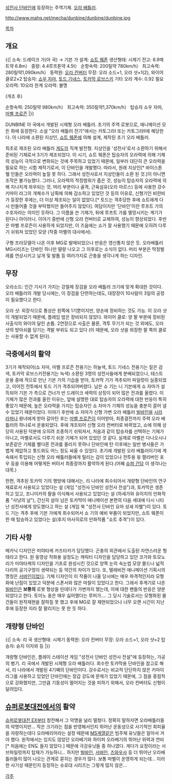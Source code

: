 [[성전사 단바인]]에 등장하는 주역기체. [[오라 배틀러]].

http://www.mahq.net/mecha/dunbine/dunbine/dunbine.jpg

[[목차]]
== 개요 ==
{{|
소속: 드레이크 가(아 국) → 기븐 가 
설계: [[쇼트 웨폰 ]]
생산형태: 시제기 
전고: 6.9메트약 6.8m） 
중량: 4.4루프톤약 4.5t） 
순항속력: 200릴약 780km/h） 
최고속력: 280릴약1,090km/h） 
동력원: [[오라 컨버터 ]]
무장: 오라 소드×1, 오라 샷×1(2), 와이어 클로2×2 
탑승자: [[쇼우 자마]], [[토드 기네스]], [[토카막 로브스키]]
기타 오라 계수: 0.92
필요 오라력: 10오라
한계 오라력: 불명 

(개조 후)
 
순항속력: 250릴약 980km/h） 
최고속력: 350릴약1,370km/h） 
탑승자 쇼우 자마, [[마벨 프로즌 ]]
|}}


DUNBINE
아 국에서 개발된 시제형 오라 배틀러.
초기의 주역 로봇으로, 애니메이션 모든 화에 등장한다.
소설 "오라 배틀러 전기"에서는 카토그라I 또는 카토그라II에 해당한다.
아 나라에 소환된 지상인, [[쇼트 웨폰]]에 의해 설계, 제작된 초기 오라 배틀러.

최초로 제조된 오라 배틀러 [[게도]]의 직계 발전형. 지상인을 '성전사'로서 소환하기 위해서 준비된 기체로서 3기가 제조되었다.
이 시기, 쇼트 웨폰은 탑승자의 오라력에 의해 기체의 성능이 극적으로 변화되는 것에 주목하고 있었기 때문에, 일부러 대단히 큰 오라력을 필요로 하는 시험 제작기로서, 이 단바인을 개발했다.
따라서, 원래 지상인[* 바이스톤 웰 인들은 오라력이 높질 못 하다. 그래서 성전사로서 지상인들이 소환 된 것.]이 아니면 조작은 불가능했다. 그러나, 오라력의 적정범위가 좁은 것, 성능이 탑승자의 오라력에 의해 지나치게 좌우되는 것, 머리 부분이나 골격, 근육섬유(오라 마르스) 등에 사용한 강수 키마이 라그의 개체수가 남획에 의해 감소하고 있었던 것 등의 이유로, 신형기인 비란비가 등장한 후에는, 더 이상 제조되는 일이 없었다.[* 토드는 격추당한 후에 쇼트에게 다시 만들어줄 것을 부탁했지만 들어주지 않았다].
여담이지만 '단바인'이란 루프트 가의 수호자라는 의미인 듯하다. 그 이름을 쓴 기체가, 뒤에 루프트 가를 멸망시키는 계기가 된다니 아이러니.
이야기 중반에 신형 오라 컨버터로 교체하여, 성능이 향상되었다. 후반은 마벨 프로즌이 사용하게 되었지만, 이 즈음에는 쇼가 잘 사용했기 때문에 오히려 다루기 쉬워져 있었던 모양 (작중 마벨의 대사에서).

구형 프라모델이 나온 이후 MG로 발매되었으나 반응은 영신통치 않은 듯. 오라배틀러 MG시리즈는 단바인 하나만 딸랑 나오고 그 이후로는 소식이 없다.
머리 부분은 딱정벌레를 연상시키고 날개 및 발톱 등 여러가지로 곤충을 생각나게 하는 디자인.

== 무장 ==
오라소드: 인간 기사가 가지는 강철제 장검을 오라 배틀러 크기에 맞게 확대한 것이다. 오라 배틀러의 개발 당시에는, 이 장검을 단련하는데도, 대장장이 10사람이 3일의 공정이 필요했다고 한다.

오라 샷: 외장식으로 통상은 왼쪽에 1기뿐이지만, 양손에 장비하는 것도 가능. 이 오라 샷이 개발되었기 때문에, 플레임 밤은 장비되지 않았다.
와이어 클로: 양 팔 부분에 장비된 사출식의 와이어 달린 손톱. 2연장으로 사출은 물론, 격투 무기가 되는 것 외에도, 오라 샷의 방아쇠를 당기는 격발 부위도 되고 있다 (이 때문에, 오라 샷을 외장한 팔 쪽의 클로는 사용할 수 없게 된다).

== 극중에서의 활약 ==

3기가 제작되어(쇼 자마, 마벨 프로즌 전용기는 하늘색, 토드 기네스 전용기는 짙은 감색, 토카막 로브스키전용기는 녹색) 소환된 3명의 성전사들에게 분배되었으나, 테스트 운용 중에 적으로 만난 기븐 가의 기습을 받아, 토카막 기가 격추되어 파일럿이 실종되었고, 이어진 전투에서 토드 기가 격추되어버렸다.
남은 쇼 기는 니 기븐에게 쇼 자마가 설득되어 기븐 가 측으로 건너가 반 드레이크 세력의 상징이 되어 많은 전과를 올렸다.
이 기체가 많은 전과를 올린 이유는, 앞에 설명한 대로 탑승자의 오라력에 대한 반응이 특히 좋았기 때문에, 높은 오라력을 가지는 탑승자인 쇼 자마가 기체의 성능을 충분히 끌어 낼 수 있었기 때문이었다.
이야기 후반에 쇼 자마가 신형 가변 오라 배틀러 [[빌바인]]을 [[시라 라파나]] 왕녀에게 받아 갈아탄 후는 [[마벨 프로즌]]이 이어받아, 최종결전까지 주력 오라 배틀러의 하나로서 운용되었다.
후에 개조되어 신형 오라 컨버터로 바뀌었고, 쇼에 의해 상당히 사용된 덕분에 오히려 조종하기 쉬워져서, 처음과 같이 탑승자를 선택하는 기체가 아니고, 마벨로서도 다루기 쉬운 기체가 되어 있었던 것 같다. 실제로 마벨은 다나오시나 보존같은 기체를 별다른 전과를 올리지 못하나 단바인에 탄 이후에는 일반 병사들은 가볍게 제압하고 톳드와도 어느 정도 싸울 수 있었다.
초기에 개발된 오라 배틀러이기에 계속돼서 투입되는 신형 오라 배틀러들에게 밀리는 감이 있었으나 전투용 윙 캘리버인 포우 등을 이용해 어떻게든 버텨서 최종장까지 활약하게 된다.(어째 [[슈퍼 건담]] 이 생각나는 대목.)

한편, 격추된 토카막 기의 행방에 대해서는, 리 나라에 회수되어서 개량형 단바인의 연구 재료로서 사용되고 있었다는 설 (게임 "성전사 단바인 성전사 전설")과, 토카막은 생존하고 있고, 조니미카의 팔을 이식해서 사용되고 있었다는 설 (하세가와 유이치의 만화작품 "사냥의 날"), 간신히 살아 남은 토카막이 애니메이션 본편의 다음 세대에 다시 나타난 성전사에게 양도했다고 하는 설 (게임 북 "성전사 단바인 요마 성새 자웰")이 있다. 토드 기는 격추 후에 기븐 가에게 회수되어서 쇼 기의 예비 부품이 되었지만, 쇼트 웨폰이 한 때 탑승하고 있었다는 설(후지 마사히로의 만화작품 "쇼트 추격")이 있다.



== 기타 사항 ==
메카닉 디자인은 미야타케 카즈타카가 담당했다. 곤충의 외관에서 도출된 자연스러운 형태라고 한다.
원 동영상 작화용 설정도는 캐릭터 디자인을 담당하고 있던 코가와 토모노리가 미야타케의 디자인을 기초로 완성시킨 것으로 양쪽 눈의 속눈썹 모양 몰드나 넓적다리의 공기구멍이 생략되는 등 약간의 차이가 있다. 또, 텔레비전 애니메이션 기획시의 명칭은 [[서바인]]이었다.
기체 디자인이 이 작품이 나올 당시에는 매우 파격적인지라 모형화에 난점이 있었고 덕분에 스폰서와 많은 마찰이 있었다고 한다. 그래서 후계기로 나온 [[빌바인]]은 '''보통의''' 로봇 형상을 띤데다가 가변까지 했는데, 이에 대한 팬들의 반응은 양분되었다고 한다. 토미노 옹은 매우 싫어했다는 루머가....
그 당시 기술로서는 모형화된 물건들이 원작재현을 잘하질 못 했고 후에 MG로 잘 재현되었으나 너무 오랜 시간이 지난 후에 등장한 지라 잘 팔리지는 못 한 듯 하다.

== 개량형 단바인 ==
{{|
소속: 리 국 
생산형태: 시제기 
동력원: 오라 컨버터 
무장: 오라 소드×1, 오라 샷×2 
탑승자: 슌지 이자와 등 
|}}

개량형 단바인은, 플레이 스테이션 게임 "성전사 단바인 성전사 전설"에 등장하는, 가공의 병기. 리 국에서 개발된 시제형 오라 배틀러다.
회수한 토카막용 단바인을 참고로 해서, 리 나라에서 개발된 4기째의 단바인이다. 강수로서는 비교적 단단하지 않은 키마이 라그를 사용하고 있었던 단바인에는 장갑 강도에 문제가 있었기 때문에, 그 점을 중점적으로 강화했지만, 그만큼 기동성이 떨어지는 것을 피하기 위해서, 오라 컨버터도 신형이 달려있다.

== [[슈퍼로봇대전]]에서의 활약 ==
[[슈퍼로봇대전 EX]]부터 참전해서 그 악명을 널리 떨쳤다. 정확히 말하자면 오라배틀러들의 악명이지만...
작은 크기라는 점을 반영해서인지 뛰어난 운동성으로 사기적인 회피율을 자랑하는데다 오라배리어라는 설정 때문에 [[MS]]계열같은 빔주체 유닛들은 알아서 겨야 했다. 원작에서는 있지도 않았던 오라베기와 하이퍼 오라베기의 뛰어난 위력과 연비[* 처음에는 EN도 들지 않았다.] 때문에 극강유닛들 중 하나였다. 게다가 요정이라는 서브파일럿까지 탑재가 가능하니...
하지만 [[빌바인]], [[서바인]], [[즈와우사]] 등 더 뛰어난 오라배틀러들이 많이 나오는 관계로 묻히는 경우가 많다. 보통 마벨이 운영하게 되는데...
이러한 사기성 때문인지 등장하는 슈로대 시리즈는 그렇게 많지 않은...


[[각주]]
